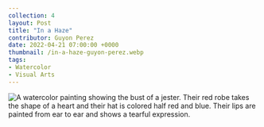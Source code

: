 ---
collection: 4
layout: Post
title: "In a Haze"
contributor: Guyon Perez
date: 2022-04-21 07:00:00 +0000
thumbnail: /in-a-haze-guyon-perez.webp
tags: 
- Watercolor
- Visual Arts
---
<img src="/images/4/in-a-haze-guyon-perez.jpg" 
    alt="A watercolor painting showing the bust of a jester. Their red robe takes the shape of a heart and their hat is colored half red and blue. Their lips are painted from ear to ear and shows a tearful expression." />